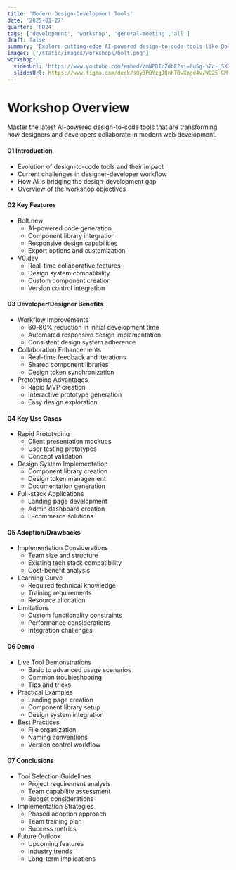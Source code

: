 ```yaml
---
title: 'Modern Design-Development Tools'
date: '2025-01-27'
quarter: 'FQ24'
tags: ['development', 'workshop', 'general-meeting','all']
draft: false
summary: 'Explore cutting-edge AI-powered design-to-code tools like Bolt.new and V0.dev, and learn how they revolutionize the prototyping and development workflow.'
images: ['/static/images/workshops/bolt.png']
workshop:
  videoUrl: 'https://www.youtube.com/embed/zmNPDIcZdbE?si=8uSg-hZc-_SX1L2B'
  slidesUrl: https://www.figma.com/deck/sQy3PBYzgJQnhTQwXnge4v/WQ25-GM%232-Workshop-(Dev%2FDesigner)?node-id=1-556&t=6dAQ6NiP5556v1GT-1
---
```


# Workshop Overview
Master the latest AI-powered design-to-code tools that are transforming how designers and developers collaborate in modern web development.

#### 01 Introduction
- Evolution of design-to-code tools and their impact
- Current challenges in designer-developer workflow
- How AI is bridging the design-development gap
- Overview of the workshop objectives

#### 02 Key Features
- Bolt.new
  - AI-powered code generation
  - Component library integration
  - Responsive design capabilities
  - Export options and customization
- V0.dev
  - Real-time collaborative features
  - Design system compatibility
  - Custom component creation
  - Version control integration

#### 03 Developer/Designer Benefits
- Workflow Improvements
  - 60-80% reduction in initial development time
  - Automated responsive design implementation
  - Consistent design system adherence
- Collaboration Enhancements
  - Real-time feedback and iterations
  - Shared component libraries
  - Design token synchronization
- Prototyping Advantages
  - Rapid MVP creation
  - Interactive prototype generation
  - Easy design exploration

#### 04 Key Use Cases
- Rapid Prototyping
  - Client presentation mockups
  - User testing prototypes
  - Concept validation
- Design System Implementation
  - Component library creation
  - Design token management
  - Documentation generation
- Full-stack Applications
  - Landing page development
  - Admin dashboard creation
  - E-commerce solutions

#### 05 Adoption/Drawbacks
- Implementation Considerations
  - Team size and structure
  - Existing tech stack compatibility
  - Cost-benefit analysis
- Learning Curve
  - Required technical knowledge
  - Training requirements
  - Resource allocation
- Limitations
  - Custom functionality constraints
  - Performance considerations
  - Integration challenges

#### 06 Demo
- Live Tool Demonstrations
  - Basic to advanced usage scenarios
  - Common troubleshooting
  - Tips and tricks
- Practical Examples
  - Landing page creation
  - Component library setup
  - Design system integration
- Best Practices
  - File organization
  - Naming conventions
  - Version control workflow

#### 07 Conclusions
- Tool Selection Guidelines
  - Project requirement analysis
  - Team capability assessment
  - Budget considerations
- Implementation Strategies
  - Phased adoption approach
  - Team training plan
  - Success metrics
- Future Outlook
  - Upcoming features
  - Industry trends
  - Long-term implications

